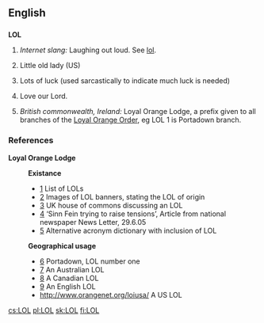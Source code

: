 ==English==

==={{Initialism}}===
{{wikipedia}}
'''LOL'''

# ''Internet slang:'' Laughing out loud.  See [[lol]].
# {{rfv-sense}} Little old lady (US) <!--Um, where in US is this used? -->
# {{rfv-sense}} Lots of luck (used sarcastically to indicate much luck is needed)
# {{rfv-sense}} Love our Lord.
# ''British commonwealth, Ireland:'' Loyal Orange Lodge, a prefix given to all branches of the [[Orange Order|Loyal Orange Order]], eg LOL 1 is Portadown branch.

===References===
'''Loyal Orange Lodge'''
:'''Existance'''
:*[http://www.newtownardsorange.org.uk/twelfth2002.htm] List of LOLs
:*[http://www.grandorange.org.uk/parades/orange_banners.html] Images of LOL banners, stating the LOL of origin
:*[http://www.publications.parliament.uk/pa/cm200304/cmhansrd/vo041118/text/41118w21.htm] UK house of commons discussing an LOL
:*[http://www.birw.org/Parades%202005.html#_edn20] ‘Sinn Fein trying to raise tensions’, Article from national newspaper News Letter, 29.6.05
:*[http://acronyms.thefreedictionary.com/Loyal+Orange+Lodge] Alternative  acronym dictionary with inclusion of LOL
:'''Geographical usage'''
:*[http://www.portadowndistrictlolno1.co.uk/] Portadown, LOL number one
:*[http://franksartor.org/wa/] An Australian LOL
:*[http://www.geocities.com/Athens/Olympus/3472/index.htm#tip] A Canadian LOL
:*[http://www.orangenet.org/lol66/] An English LOL
:*[[http://www.orangenet.org/loiusa/]] A US LOL


[[cs:LOL]]
[[pl:LOL]]
[[sk:LOL]]
[[fi:LOL]]